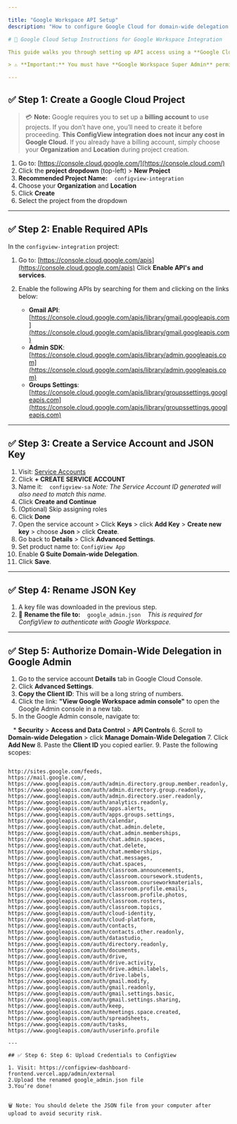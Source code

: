 ```yaml
---

title: "Google Workspace API Setup"
description: "How to configure Google Cloud for domain-wide delegation with ConfigView."

# 🔧 Google Cloud Setup Instructions for Google Workspace Integration

This guide walks you through setting up API access using a **Google Cloud Project**, **Service Account**, and **Domain-Wide Delegation** for ConfigView.

> ⚠️ **Important:** You must have **Google Workspace Super Admin** permissions to complete the following steps.

---
```


## ✅ Step 1: Create a Google Cloud Project

> 💳 **Note:** Google requires you to set up a **billing account** to use projects.
> If you don’t have one, you’ll need to create it before proceeding.
> **This ConfigView integration does not incur any cost in Google Cloud.**
> If you already have a billing account, simply choose your **Organization** and **Location** during project creation.

1. Go to: [https://console.cloud.google.com/](https://console.cloud.com/)
2. Click the **project dropdown** (top-left) > **New Project**
3. **Recommended Project Name:**
   `configview-integration`
4. Choose your **Organization** and **Location**
5. Click **Create**
6. Select the project from the dropdown

---

## ✅ Step 2: Enable Required APIs

In the `configview-integration` project:

1. Go to: [https://console.cloud.google.com/apis](https://console.cloud.google.com/apis)
   Click **Enable API's and services**.
2. Enable the following APIs by searching for them and clicking on the links below:

    * **Gmail API**: [https://console.cloud.google.com/apis/library/gmail.googleapis.com](https://console.cloud.google.com/apis/library/gmail.googleapis.com)
    * **Admin SDK**: [https://console.cloud.google.com/apis/library/admin.googleapis.com](https://console.cloud.google.com/apis/library/admin.googleapis.com)
    * **Groups Settings**: [https://console.cloud.google.com/apis/library/groupssettings.googleapis.com](https://console.cloud.google.com/apis/library/groupssettings.googleapis.com)

---

## ✅ Step 3: Create a Service Account and JSON Key

1. Visit: [Service Accounts](https://console.cloud.google.com/iam-admin/serviceaccounts)
2. Click **+ CREATE SERVICE ACCOUNT**
3. Name it:
   `configview-sa`
    *Note: The Service Account ID generated will also need to match this name.*
4. Click **Create and Continue**
5. (Optional) Skip assigning roles
6. Click **Done**
7. Open the service account > Click **Keys** > click **Add Key** > **Create new key** > choose **Json** > click **Create**.
8. Go back to **Details** > Click **Advanced Settings**.
9. Set product name to: `ConfigView App`
10. Enable **G Suite Domain-wide Delegation**.
11. Click **Save**.

---

## ✅ Step 4: Rename JSON Key

1. A key file was downloaded in the previous step.
2. 🔁 **Rename the file to:**
   `google_admin.json`
   *This is required for ConfigView to authenticate with Google Workspace.*

---

## ✅ Step 5: Authorize Domain-Wide Delegation in Google Admin

1. Go to the service account **Details** tab in Google Cloud Console.
2. Click **Advanced Settings**.
3. **Copy the Client ID**: This will be a long string of numbers.
4. Click the link: **"View Google Workspace admin console"** to open the Google Admin console in a new tab.
5. In the Google Admin console, navigate to:

   * **Security** > **Access and Data Control** > **API Controls**
6. Scroll to **Domain-wide Delegation** > click **Manage Domain-Wide Delegation**
7. Click **Add New**
8. Paste the **Client ID** you copied earlier.
9. Paste the following scopes:

```text

http://sites.google.com/feeds,
https://mail.google.com/,
https://www.googleapis.com/auth/admin.directory.group.member.readonly,
https://www.googleapis.com/auth/admin.directory.group.readonly,
https://www.googleapis.com/auth/admin.directory.user.readonly,
https://www.googleapis.com/auth/analytics.readonly,
https://www.googleapis.com/auth/apps.alerts,
https://www.googleapis.com/auth/apps.groups.settings,
https://www.googleapis.com/auth/calendar,
https://www.googleapis.com/auth/chat.admin.delete,
https://www.googleapis.com/auth/chat.admin.memberships,
https://www.googleapis.com/auth/chat.admin.spaces,
https://www.googleapis.com/auth/chat.delete,
https://www.googleapis.com/auth/chat.memberships,
https://www.googleapis.com/auth/chat.messages,
https://www.googleapis.com/auth/chat.spaces,
https://www.googleapis.com/auth/classroom.announcements,
https://www.googleapis.com/auth/classroom.coursework.students,
https://www.googleapis.com/auth/classroom.courseworkmaterials,
https://www.googleapis.com/auth/classroom.profile.emails,
https://www.googleapis.com/auth/classroom.profile.photos,
https://www.googleapis.com/auth/classroom.rosters,
https://www.googleapis.com/auth/classroom.topics,
https://www.googleapis.com/auth/cloud-identity,
https://www.googleapis.com/auth/cloud-platform,
https://www.googleapis.com/auth/contacts,
https://www.googleapis.com/auth/contacts.other.readonly,
https://www.googleapis.com/auth/datastudio,
https://www.googleapis.com/auth/directory.readonly,
https://www.googleapis.com/auth/documents,
https://www.googleapis.com/auth/drive,
https://www.googleapis.com/auth/drive.activity,
https://www.googleapis.com/auth/drive.admin.labels,
https://www.googleapis.com/auth/drive.labels,
https://www.googleapis.com/auth/gmail.modify,
https://www.googleapis.com/auth/gmail.readonly,
https://www.googleapis.com/auth/gmail.settings.basic,
https://www.googleapis.com/auth/gmail.settings.sharing,
https://www.googleapis.com/auth/keep,
https://www.googleapis.com/auth/meetings.space.created,
https://www.googleapis.com/auth/spreadsheets,
https://www.googleapis.com/auth/tasks,
https://www.googleapis.com/auth/userinfo.profile

---

## ✅ Step 6: Step 6: Upload Credentials to ConfigView

1. Visit: https://configview-dashboard-frontend.vercel.app/admin/external
2.Upload the renamed google_admin.json file
3.You’re done!


🗑️ Note: You should delete the JSON file from your computer after upload to avoid security risk.